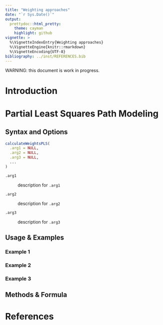```yaml
---
title: "Weighting approaches"
date: "`r Sys.Date()`"
output:
  prettydoc::html_pretty:
    theme: cayman
    highlight: github
vignette: >
  %\VignetteIndexEntry{Weighting approaches}
  %\VignetteEngine{knitr::rmarkdown}
  %\VignetteEncoding{UTF-8}
bibliography: ../inst/REFERENCES.bib
---
```

WARNING: this document is work in progress.

# Introduction {#introduction}

# Partial Least Squares Path Modeling {#PLSPM}

## Syntax and Options {#usagePLSPM}

```r
calculateWeightsPLS(
  .arg1 = NULL,
  .arg2 = NULL,
  .arg3 = NULL,
  ...
)
```

`.arg1`

:  description for `.arg1`
   
`.arg2`

:  description for `.arg2`
  
`.arg3`

:  description for `.arg3`

## Usage & Examples {#examplesPLSPM}

### Example 1 {#example1PLSPM}

### Example 2 {#example2PLSPM}

### Example 3 {#example3PLSPM}

## Methods & Formula {#methodsPLSPM}

# References
